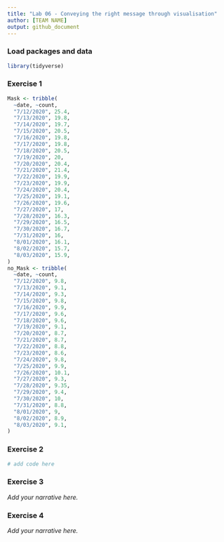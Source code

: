```yaml
---
title: "Lab 06 - Conveying the right message through visualisation"
author: [TEAM NAME]
output: github_document
---
```


### Load packages and data

```r
library(tidyverse) 
```


### Exercise 1

```r
Mask <- tribble(
  ~date, ~count, 
  "7/12/2020", 25.4, 
  "7/13/2020", 19.8,
  "7/14/2020", 19.7,
  "7/15/2020", 20.5,
  "7/16/2020", 19.8,
  "7/17/2020", 19.8,
  "7/18/2020", 20.5,
  "7/19/2020", 20,
  "7/20/2020", 20.4,
  "7/21/2020", 21.4,
  "7/22/2020", 19.9,
  "7/23/2020", 19.9,
  "7/24/2020", 20.4,
  "7/25/2020", 19.1,
  "7/26/2020", 19.6,
  "7/27/2020", 17,
  "7/28/2020", 16.3,
  "7/29/2020", 16.5,
  "7/30/2020", 16.7,
  "7/31/2020", 16,
  "8/01/2020", 16.1,
  "8/02/2020", 15.7,
  "8/03/2020", 15.9,
)
no_Mask <- tribble(
  ~date, ~count, 
  "7/12/2020", 9.8, 
  "7/13/2020", 9.1,
  "7/14/2020", 9.3,
  "7/15/2020", 9.8,
  "7/16/2020", 9.9,
  "7/17/2020", 9.6,
  "7/18/2020", 9.6,
  "7/19/2020", 9.1,
  "7/20/2020", 8.7,
  "7/21/2020", 8.7,
  "7/22/2020", 8.8,
  "7/23/2020", 8.6,
  "7/24/2020", 9.8,
  "7/25/2020", 9.9,
  "7/26/2020", 10.1,
  "7/27/2020", 9.3,
  "7/28/2020", 9.35,
  "7/29/2020", 9.4,
  "7/30/2020", 10,
  "7/31/2020", 8.8,
  "8/01/2020", 9,
  "8/02/2020", 8.9,
  "8/03/2020", 9.1,
)
```


### Exercise 2

```r
# add code here
```


### Exercise 3

*Add your narrative here.*


### Exercise 4

*Add your narrative here.*
